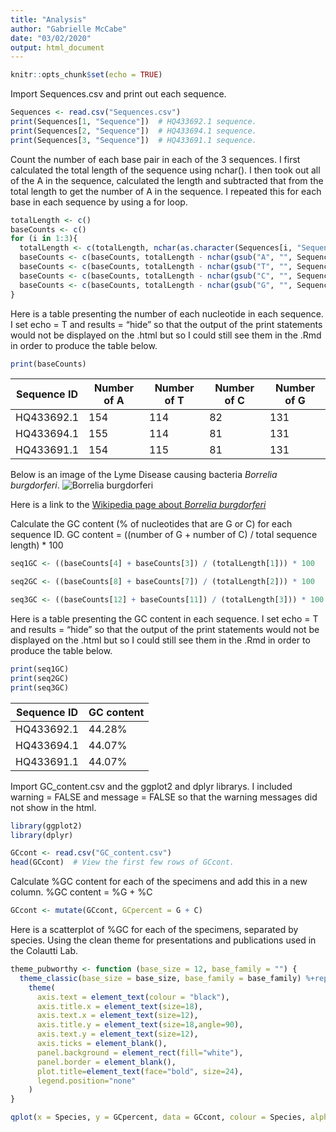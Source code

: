 ```yaml
---
title: "Analysis"
author: "Gabrielle McCabe"
date: "03/02/2020"
output: html_document
---
```


```r
knitr::opts_chunk$set(echo = TRUE)
```

Import Sequences.csv and print out each sequence.
```r
Sequences <- read.csv("Sequences.csv")
print(Sequences[1, "Sequence"])  # HQ433692.1 sequence.
print(Sequences[2, "Sequence"])  # HQ433694.1 sequence.
print(Sequences[3, "Sequence"])  # HQ433691.1 sequence.
```

Count the number of each base pair in each of the 3 sequences. I first calculated the total length of the sequence using nchar(). I then took out all of the A in the sequence, calculated the length and subtracted that from the total length to get the number of A in the sequence. I repeated this for each base in each sequence by using a for loop.
```r
totalLength <- c()
baseCounts <- c()
for (i in 1:3){
  totalLength <- c(totalLength, nchar(as.character(Sequences[i, "Sequence"])))
  baseCounts <- c(baseCounts, totalLength - nchar(gsub("A", "", Sequences[i, "Sequence"])))
  baseCounts <- c(baseCounts, totalLength - nchar(gsub("T", "", Sequences[i, "Sequence"])))
  baseCounts <- c(baseCounts, totalLength - nchar(gsub("C", "", Sequences[i, "Sequence"])))
  baseCounts <- c(baseCounts, totalLength - nchar(gsub("G", "", Sequences[i, "Sequence"])))
}
```

Here is a table presenting the number of each nucleotide in each sequence. I set echo = T and results = "hide" so that the output of the print statements would not be displayed on the .html but so I could still see them in the .Rmd in order to produce the table below. 
```r
print(baseCounts)
```

Sequence ID | Number of A | Number of T | Number of C | Number of G 
----- | ----- | ----- | ----- | -----
HQ433692.1 | 154 | 114 | 82 | 131
HQ433694.1 | 155 | 114 | 81 | 131
HQ433691.1 | 154 | 115 | 81 | 131 

Below is an image of the Lyme Disease causing bacteria *Borrelia burgdorferi*.
![*Borrelia burgdorferi*](./borrelia_burgdorferi.jpg)

Here is a link to the [Wikipedia page about *Borrelia burgdorferi*](https://en.wikipedia.org/wiki/Borrelia_burgdorferi)

Calculate the GC content (% of nucleotides that are G or C) for each sequence ID. GC content = ((number of G + number of C) / total sequence length) * 100
```r
seq1GC <- ((baseCounts[4] + baseCounts[3]) / (totalLength[1])) * 100

seq2GC <- ((baseCounts[8] + baseCounts[7]) / (totalLength[2])) * 100

seq3GC <- ((baseCounts[12] + baseCounts[11]) / (totalLength[3])) * 100
```

Here is a table presenting the GC content in each sequence. I set echo = T and results = "hide" so that the output of the print statements would not be displayed on the .html but so I could still see them in the .Rmd in order to produce the table below.
```r
print(seq1GC)
print(seq2GC)
print(seq3GC)
```

Sequence ID | GC content
----- | -----
HQ433692.1 | 44.28%
HQ433694.1 | 44.07%
HQ433691.1 | 44.07%

Import GC_content.csv and the ggplot2 and dplyr librarys. I included warning = FALSE and message = FALSE so that the warning messages did not show in the html.
```r
library(ggplot2)
library(dplyr)

GCcont <- read.csv("GC_content.csv")
head(GCcont)  # View the first few rows of GCcont.
```

Calculate %GC content for each of the specimens and add this in a new column. %GC content = %G + %C
```r
GCcont <- mutate(GCcont, GCpercent = G + C)
```

Here is a scatterplot of %GC for each of the specimens, separated by species. Using the clean theme for presentations and publications used in the Colautti Lab.
```r
theme_pubworthy <- function (base_size = 12, base_family = "") {
  theme_classic(base_size = base_size, base_family = base_family) %+replace% 
    theme(
      axis.text = element_text(colour = "black"),
      axis.title.x = element_text(size=18),
      axis.text.x = element_text(size=12),
      axis.title.y = element_text(size=18,angle=90),
      axis.text.y = element_text(size=12),
      axis.ticks = element_blank(), 
      panel.background = element_rect(fill="white"),
      panel.border = element_blank(),
      plot.title=element_text(face="bold", size=24),
      legend.position="none"
    ) 
}

qplot(x = Species, y = GCpercent, data = GCcont, colour = Species, alpha = I(0.4)) + theme_pubworthy()
```





























